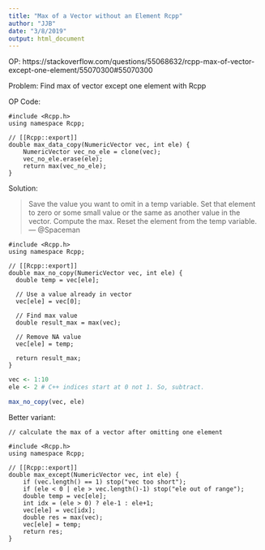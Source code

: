 ```yaml
---
title: "Max of a Vector without an Element Rcpp"
author: "JJB"
date: "3/8/2019"
output: html_document
---
```


OP: https://stackoverflow.com/questions/55068632/rcpp-max-of-vector-except-one-element/55070300#55070300

Problem: Find max of vector except one element with Rcpp

OP Code:

```Rcpp
#include <Rcpp.h>
using namespace Rcpp;

// [[Rcpp::export]]
double max_data_copy(NumericVector vec, int ele) {
    NumericVector vec_no_ele = clone(vec);
    vec_no_ele.erase(ele);
    return max(vec_no_ele);
}
```


Solution:

> Save the value you want to omit in a temp variable. Set that element to zero or some small value or the same as another value in the vector. Compute the max. Reset the element from the temp variable. 
> --- @Spaceman

```Rcpp
#include <Rcpp.h>
using namespace Rcpp;

// [[Rcpp::export]]
double max_no_copy(NumericVector vec, int ele) {
  double temp = vec[ele];
  
  // Use a value already in vector
  vec[ele] = vec[0];
  
  // Find max value
  double result_max = max(vec);
  
  // Remove NA value
  vec[ele] = temp;
    
  return result_max;
}
```

```r
vec <- 1:10
ele <- 2 # C++ indices start at 0 not 1. So, subtract.

max_no_copy(vec, ele)
```


Better variant:

```Rcpp
// calculate the max of a vector after omitting one element

#include <Rcpp.h>
using namespace Rcpp;

// [[Rcpp::export]]
double max_except(NumericVector vec, int ele) {
    if (vec.length() == 1) stop("vec too short");
    if (ele < 0 | ele > vec.length()-1) stop("ele out of range");
    double temp = vec[ele];
    int idx = (ele > 0) ? ele-1 : ele+1;
    vec[ele] = vec[idx];
    double res = max(vec);
    vec[ele] = temp;
    return res;
}
```


